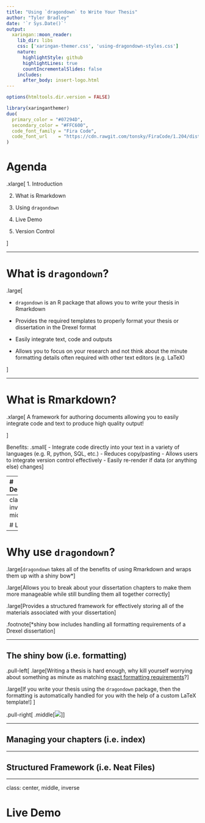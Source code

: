```yaml
---
title: "Using `dragondown` to Write Your Thesis"
author: "Tyler Bradley"
date: '`r Sys.Date()`'
output:
  xaringan::moon_reader:
    lib_dir: libs
    css: ['xaringan-themer.css', 'using-dragondown-styles.css']
    nature:
      highlightStyle: github
      highlightLines: true
      countIncrementalSlides: false
    includes:
      after_body: insert-logo.html
---
```




```r
options(htmltools.dir.version = FALSE)
```

```r
library(xaringanthemer)
duo(
  primary_color = "#07294D", 
  secondary_color = "#FFC600",
  code_font_family = "Fira Code",
  code_font_url    = "https://cdn.rawgit.com/tonsky/FiraCode/1.204/distr/fira_code.css"
)
```

# Agenda

.xlarge[
  1. Introduction
  
2. What is Rmarkdown

3. Using `dragondown`

4. Live Demo

5. Version Control

]

---

# What is `dragondown`?

.large[

  - `dragondown` is an R package that allows you to write your thesis in Rmarkdown
  
- Provides the required templates to properly format your thesis or dissertation in the Drexel format
  
- Easily integrate text, code and outputs 
  
- Allows you to focus on your research and not think about the minute formatting details often required with other text editors (e.g. LaTeX)
  
]
 

---

# What is Rmarkdown?

.xlarge[
A framework for authoring documents allowing you to easily integrate code and text to produce high quality output!

]

Benefits:
.small[
  - Integrate code directly into your text in a variety of languages (e.g. R, python, SQL, etc.)
- Reduces copy/pasting
- Allows users to integrate version control effectively
- Easily re-render if data (or anything else) changes
]

---
# Dependencies

.xlarge[
  1. [R](https://www.r-project.org/)
2. [RStudio](https://rstudio.com/products/rstudio/download/)
3. [LaTeX*](https://yihui.name/tinytex/)
4. [Git](https://git-scm.com/book/en/v2/Getting-Started-Installing-Git) or equivalent version control system
  .large[- See [Happy Git with R](https://happygitwithr.com/) for more instructions]
5. [Python]() and [`reticulate`]**
]

.footnote[*Using `tinytex` is the easiest way to deal with this for R users]
.footnote[**If you want to use python in your Rmarkdown documents. See [here](https://rstudio.github.io/reticulate/articles/r_markdown.html) if you are interested in learning more]
---
class: center, inverse, middle

# Live Demo

---

# Why use `dragondown`?

.large[`dragondown` takes all of the benefits of using Rmarkdown and wraps them up with a shiny bow*]

.large[Allows you to break about your dissertation chapters to make them more manageable while still bundling them all together correctly]

.large[Provides a structured framework for effectively storing all of the materials associated with your dissertation]

.footnote[*shiny bow includes handling all formatting requirements of a Drexel dissertation]

---

## The shiny bow (i.e. formatting)

.pull-left[
  .large[Writing a thesis is hard enough, why kill yourself worrying about something as minute as matching [exact formatting requirements](https://www.library.drexel.edu/~/media/Files/graduatecollege/forms/Thesis%20Manual.ashx?la=en)?]

  .large[If you write your thesis using the `dragondown` package, then the formatting is automatically handled for you with the help of a custom LaTeX template!]
]

.pull-right[
.middle[![](dragondown-format-example.gif)]
]


---

## Managing your chapters (i.e. index)


---

## Structured Framework (i.e. Neat Files)


---
class: center, middle, inverse

# Live Demo
